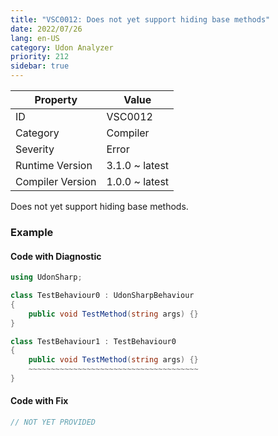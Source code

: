 ```yaml
---
title: "VSC0012: Does not yet support hiding base methods"
date: 2022/07/26
lang: en-US
category: Udon Analyzer
priority: 212
sidebar: true
---
```


| Property         | Value          |
| ---------------- | -------------- |
| ID               | VSC0012        |
| Category         | Compiler       |
| Severity         | Error          |
| Runtime Version  | 3.1.0 ~ latest |
| Compiler Version | 1.0.0 ~ latest |

Does not yet support hiding base methods\.

### Example

#### Code with Diagnostic

```csharp
using UdonSharp;

class TestBehaviour0 : UdonSharpBehaviour
{
    public void TestMethod(string args) {}
}

class TestBehaviour1 : TestBehaviour0
{
    public void TestMethod(string args) {}
    ~~~~~~~~~~~~~~~~~~~~~~~~~~~~~~~~~~~~~~
}
```

#### Code with Fix

```csharp
// NOT YET PROVIDED
```
